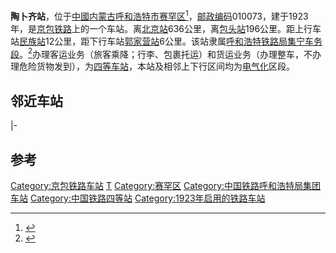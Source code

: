 {{noteTA
|1=zh-cn:始发车次; zh-hk:列車班次;
|2=zh-cn:车次; zh-hk:班次;
}}
{{Infobox China railway station 
|车站名称 = 陶卜齐站
|车站名称拼音 = Taobuqi
|英文名称 = Taobuqi Railway Station
|车站代码 = 12569<ref>{{cite book|title=中华人民共和国铁路车站代码（GB/T 10302-2010）|publisher=中国标准出版社|year=2010|isbn=155066140495|ignore-isbn-error=true|pages=35}}</ref>
|电报码 = TBC
|拼音码 = TPQ
|车站位置 = [[内蒙古自治区|内蒙古]][[呼和浩特市|呼和浩特市]][[赛罕区|赛罕区]]
|坐标 = {{coord|40.8817726|N|112.0336249|E|display=inline,title}}
|归属 = [[呼和浩特铁路局|呼和浩特铁路局]][[集宁车务段|集宁车务段]]
|线路 = [[京包铁路|京包铁路]]、[[唐包铁路|唐包铁路]]
|车站等级 = [[四等站_(中国大陆)|四等站]]
|使用状态 = 使用中
}}
'''陶卜齐站'''，位于[[中华人民共和国|中國]][[内蒙古自治区|内蒙古]][[呼和浩特市|呼和浩特市]][[赛罕区|赛罕区]]<ref>{{Cite web |url=http://ww.agri.com.cn/railway/1857.htm |title=金农网 陶卜齐站 |access-date=2009-08-29 |archive-date=2016-03-05 |archive-url=https://web.archive.org/web/20160305115615/http://ww.agri.com.cn/railway/1857.htm |dead-url=yes }}</ref>，[[邮政编码|邮政编码]]010073，建于1923年，是[[京包铁路|京包铁路]]上的一个车站。离[[北京站|北京站]]636公里，离[[包头站|包头站]]196公里。距上行车站[[民族站|民族站]]12公里，距下行车站[[郭家营站|郭家营站]]6公里。该站隶属[[呼和浩特铁路局|呼和浩特铁路局]][[集宁车务段|集宁车务段]]。<ref>{{cite web|url=http://rczp.china-railway.com.cn/huhetieluju/hhdwjj/public.jsp?id=MTk0Mg==|title=集宁车务段简介|publisher=中国铁路人才招聘网|accessdate=2017-10-09|archive-url=https://web.archive.org/web/20190219011355/http://rczp.china-railway.com.cn/huhetieluju/hhdwjj/public.jsp?id=MTk0Mg==|archive-date=2019-02-19|dead-url=yes}}</ref>办理客运业务（旅客乘降；行李、包裹托运）和货运业务（办理整车，不办理危险货物发到），为[[四等站_(中铁)|四等车站]]，本站及相邻上下行区间均为[[电气化|电气化]]区段。

== 邻近车站 ==
{{start rail box|[[中国铁路|中国铁路]]}}
{{s-inop|[[旗下营东站|旗下营东站]]|{{站|昌平}}方向}}
{{s-line|[[京包铁路|京包铁路]]<br />{{0}}← 21km 陶卜齐站 16km →}}
{{s-inop|[[白塔站|白塔站]]|{{站|台阁牧}}方向}}
|-
{{s-inop|[[民族站|民族站]]|{{站|曹妃甸北}}方向}}
{{s-line|[[唐包铁路|唐包铁路]]<br />← 6km 陶卜齐站 24km →}}
{{s-inop|[[沙良站|沙良站]]|{{站|包头}}方向}}
{{end box}}

==参考==
{{reflist}}
{{集包铁路变迁}}
{{京包铁路}}
{{唐包铁路}}
{{铁路车站小作品}}
{{内蒙古小作品}}

[[Category:京包铁路车站|Category:京包铁路车站]]
[[Category:呼和浩特市铁路车站|T]]
[[Category:赛罕区|Category:赛罕区]]
[[Category:中国铁路呼和浩特局集团车站|Category:中国铁路呼和浩特局集团车站]]
[[Category:中国铁路四等站|Category:中国铁路四等站]]
[[Category:1923年启用的铁路车站|Category:1923年启用的铁路车站]]